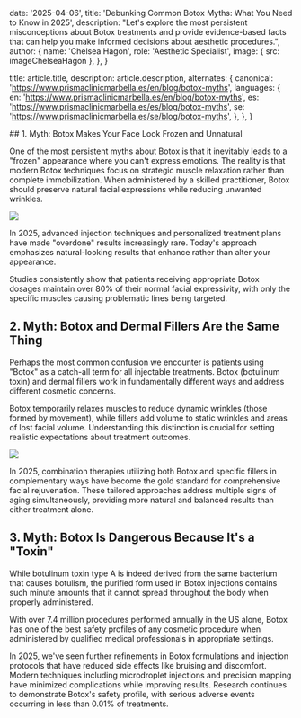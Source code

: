 
  date: '2025-04-06',
  title: 'Debunking Common Botox Myths: What You Need to Know in 2025',
  description:
    "Let's explore the most persistent misconceptions about Botox treatments and provide evidence-based facts that can help you make informed decisions about aesthetic procedures.",
  author: {
    name: 'Chelsea Hagon',
    role: 'Aesthetic Specialist',
    image: { src: imageChelseaHagon },
  },
}

  title: article.title,
  description: article.description,
  alternates: {
    canonical: 'https://www.prismaclinicmarbella.es/en/blog/botox-myths',
    languages: {
      en: 'https://www.prismaclinicmarbella.es/en/blog/botox-myths',
      es: 'https://www.prismaclinicmarbella.es/es/blog/botox-myths',
      se: 'https://www.prismaclinicmarbella.es/se/blog/botox-myths',
    },
  },
}

<div style={{ height: '40px' }} />
## 1. Myth: Botox Makes Your Face Look Frozen and Unnatural

One of the most persistent myths about Botox is that it inevitably leads to a "frozen" appearance where you can't express emotions. The reality is that modern Botox techniques focus on strategic muscle relaxation rather than complete immobilization. When administered by a skilled practitioner, Botox should preserve natural facial expressions while reducing unwanted wrinkles.

![](./botox1.jpg)

In 2025, advanced injection techniques and personalized treatment plans have made "overdone" results increasingly rare. Today's approach emphasizes natural-looking results that enhance rather than alter your appearance.

Studies consistently show that patients receiving appropriate Botox dosages maintain over 80% of their normal facial expressivity, with only the specific muscles causing problematic lines being targeted.

## 2. Myth: Botox and Dermal Fillers Are the Same Thing

Perhaps the most common confusion we encounter is patients using "Botox" as a catch-all term for all injectable treatments. Botox (botulinum toxin) and dermal fillers work in fundamentally different ways and address different cosmetic concerns.

Botox temporarily relaxes muscles to reduce dynamic wrinkles (those formed by movement), while fillers add volume to static wrinkles and areas of lost facial volume. Understanding this distinction is crucial for setting realistic expectations about treatment outcomes.

![](./botox2.jpg)

In 2025, combination therapies utilizing both Botox and specific fillers in complementary ways have become the gold standard for comprehensive facial rejuvenation. These tailored approaches address multiple signs of aging simultaneously, providing more natural and balanced results than either treatment alone.

## 3. Myth: Botox Is Dangerous Because It's a "Toxin"

While botulinum toxin type A is indeed derived from the same bacterium that causes botulism, the purified form used in Botox injections contains such minute amounts that it cannot spread throughout the body when properly administered.

With over 7.4 million procedures performed annually in the US alone, Botox has one of the best safety profiles of any cosmetic procedure when administered by qualified medical professionals in appropriate settings.



In 2025, we've seen further refinements in Botox formulations and injection protocols that have reduced side effects like bruising and discomfort. Modern techniques including microdroplet injections and precision mapping have minimized complications while improving results. Research continues to demonstrate Botox's safety profile, with serious adverse events occurring in less than 0.01% of treatments.
